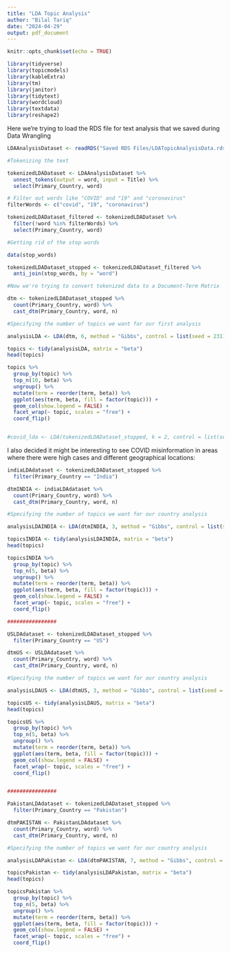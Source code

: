 ```yaml
---
title: "LDA Topic Analysis"
author: "Bilal Tariq"
date: "2024-04-29"
output: pdf_document
---
```


```r
knitr::opts_chunk$set(echo = TRUE)

library(tidyverse)
library(topicmodels)
library(kableExtra)
library(tm)
library(janitor)
library(tidytext)
library(wordcloud)
library(textdata)
library(reshape2)
```

Here we're trying to load the RDS file for text analysis that we saved during Data Wrangling

```r

LDAAnalysisDataset <- readRDS("Saved RDS Files/LDATopicAnalysisData.rds") 

#Tokenizing the text

tokenizedLDADataset <- LDAAnalysisDataset %>%
  unnest_tokens(output = word, input = Title) %>%
  select(Primary_Country, word)

# Filter out words like "COVID" and "19" and "coronavirus"
filterWords <- c("covid", "19", "coronavirus")

tokenizedLDADataset_filtered <- tokenizedLDADataset %>%
  filter(!word %in% filterWords) %>%
  select(Primary_Country, word)

#Getting rid of the stop words

data(stop_words)

tokenizedLDADataset_stopped <- tokenizedLDADataset_filtered %>%
  anti_join(stop_words, by = "word")

#Now we're trying to convert tokenized data to a Document-Term Matrix

dtm <- tokenizedLDADataset_stopped %>%
  count(Primary_Country, word) %>%
  cast_dtm(Primary_Country, word, n)

#Specifying the number of topics we want for our first analysis

analysisLDA <- LDA(dtm, 6, method = "Gibbs", control = list(seed = 231))

topics <- tidy(analysisLDA, matrix = "beta")
head(topics)

topics %>%
  group_by(topic) %>%
  top_n(10, beta) %>%
  ungroup() %>%
  mutate(term = reorder(term, beta)) %>%
  ggplot(aes(term, beta, fill = factor(topic))) +
  geom_col(show.legend = FALSE) +
  facet_wrap(~ topic, scales = "free") +
  coord_flip()


#covid_lda <- LDA(tokenizedLDADataset_stopped, k = 2, control = list(seed = 1234))

```

I also decided it might be interesting to see COVID misinformation in areas where there were high cases and different geographical locations:

```r

indiaLDAdataset <- tokenizedLDADataset_stopped %>%
  filter(Primary_Country == "India")

dtmINDIA <- indiaLDAdataset %>%
  count(Primary_Country, word) %>%
  cast_dtm(Primary_Country, word, n)

#Specifying the number of topics we want for our country analysis

analysisLDAINDIA <- LDA(dtmINDIA, 3, method = "Gibbs", control = list(seed = 231))

topicsINDIA <- tidy(analysisLDAINDIA, matrix = "beta")
head(topics)

topicsINDIA %>%
  group_by(topic) %>%
  top_n(5, beta) %>%
  ungroup() %>%
  mutate(term = reorder(term, beta)) %>%
  ggplot(aes(term, beta, fill = factor(topic))) +
  geom_col(show.legend = FALSE) +
  facet_wrap(~ topic, scales = "free") +
  coord_flip()

################

USLDAdataset <- tokenizedLDADataset_stopped %>%
  filter(Primary_Country == "US")

dtmUS <- USLDAdataset %>%
  count(Primary_Country, word) %>%
  cast_dtm(Primary_Country, word, n)

#Specifying the number of topics we want for our country analysis

analysisLDAUS <- LDA(dtmUS, 3, method = "Gibbs", control = list(seed = 123))

topicsUS <- tidy(analysisLDAUS, matrix = "beta")
head(topics)

topicsUS %>%
  group_by(topic) %>%
  top_n(5, beta) %>%
  ungroup() %>%
  mutate(term = reorder(term, beta)) %>%
  ggplot(aes(term, beta, fill = factor(topic))) +
  geom_col(show.legend = FALSE) +
  facet_wrap(~ topic, scales = "free") +
  coord_flip()


################

PakistanLDAdataset <- tokenizedLDADataset_stopped %>%
  filter(Primary_Country == "Pakistan")

dtmPAKISTAN <- PakistanLDAdataset %>%
  count(Primary_Country, word) %>%
  cast_dtm(Primary_Country, word, n)

#Specifying the number of topics we want for our country analysis

analysisLDAPakistan <- LDA(dtmPAKISTAN, 7, method = "Gibbs", control = list(seed = 123))

topicsPakistan <- tidy(analysisLDAPakistan, matrix = "beta")
head(topics)

topicsPakistan %>%
  group_by(topic) %>%
  top_n(5, beta) %>%
  ungroup() %>%
  mutate(term = reorder(term, beta)) %>%
  ggplot(aes(term, beta, fill = factor(topic))) +
  geom_col(show.legend = FALSE) +
  facet_wrap(~ topic, scales = "free") +
  coord_flip()
```

```r



```
